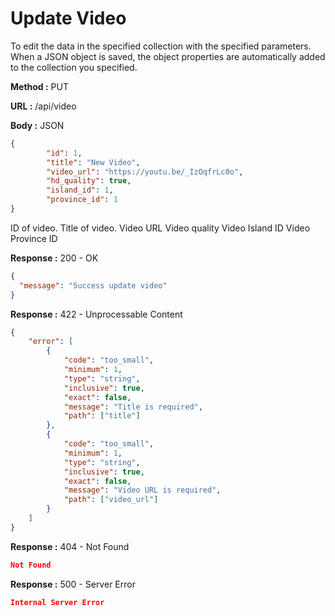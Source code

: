 
# Update Video

To edit the data in the specified collection with the specified parameters.
When a JSON object is saved, the object properties are automatically added to the collection you specified.

**Method :** <Badge variant="info">PUT</Badge>

**URL :** <Badge variant="dark">/api/video</Badge>

**Body :** <Badge variant="purple">JSON</Badge>

```json
{
		"id": 1,
		"title": "New Video",
		"video_url": "https://youtu.be/_IzOqfrLc0o",
		"hd_quality": true,
		"island_id": 1,
		"province_id": 1
}
```

<Param name='id' type='number' required={true}>
  ID of video.
</Param>
<Param name="title" type="string" required={true}>
	Title of video.
</Param>
<Param name="video_url" type="string" required={true}>
	Video URL
</Param>
<Param name="hd_quality" type="boolean">
	Video quality
</Param>
<Param name="island_id" type="number">
	Video Island ID
</Param>
<Param name="province_id" type="number">
	Video Province ID
</Param>

**Response :** <BadgeOutline variant="success">200 - OK</BadgeOutline>

```json
{
  "message": "Success update video"
}
```

**Response :** <BadgeOutline variant="info">422 - Unprocessable Content</BadgeOutline>

```json
{
	"error": [
		{
			"code": "too_small",
			"minimum": 1,
			"type": "string",
			"inclusive": true,
			"exact": false,
			"message": "Title is required",
			"path": ["title"]
		},
		{
			"code": "too_small",
			"minimum": 1,
			"type": "string",
			"inclusive": true,
			"exact": false,
			"message": "Video URL is required",
			"path": ["video_url"]
		}
	]
}
```

**Response :** <BadgeOutline variant="warning">404 - Not Found</BadgeOutline>

```json
Not Found
```

**Response :** <BadgeOutline variant="danger">500 - Server Error</BadgeOutline>

```json
Internal Server Error
```
